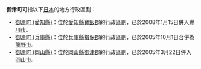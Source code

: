 {{disambig|Y御|Cat=三字日本地名消歧義}}

'''御津町'''可指以下[[日本|日本]]的地方行政區劃：
*[[御津町_(愛知縣)|御津町 (愛知縣)]]：位於[[愛知縣|愛知縣]][[寶飯郡|寶飯郡]]的行政區劃，已於2008年1月15日併入[[豐川市|豐川市]]。
*[[御津町_(兵庫縣)|御津町 (兵庫縣)]]：位於[[兵庫縣|兵庫縣]][[揖保郡|揖保郡]]的行政區劃，已於2005年10月1日合併為[[龍野市|龍野市]]。
*[[御津町_(岡山縣)|御津町 (岡山縣)]]：位於[[岡山縣|岡山縣]][[御津郡|御津郡]]的行政區劃，已於2005年3月22日併入[[岡山市|岡山市]]。